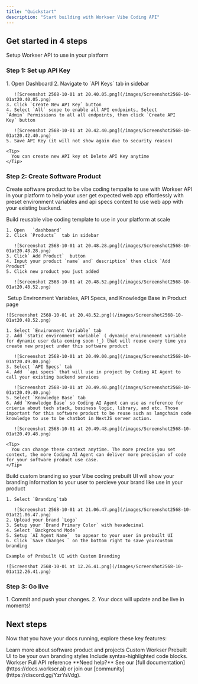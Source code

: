 ```yaml
---
title: "Quickstart"
description: "Start building with Workser Vibe Coding API"
---
```


## Get started in 4 steps

Setup Workser API to use in your platform

### Step 1: Set up API Key

<AccordionGroup>
  <Accordion title="Create your first Workser API Key" defaultOpen icon="rectangle-terminal">
    1. Open Dashboard
    2. Navigate to `API Keys` tab in sidebar

       ![Screenshot 2568-10-01 at 20.40.05.png](/images/Screenshot2568-10-01at20.40.05.png)
    3. Click `Create New API Key` button
    4. Select `All` scope to enable all API endpoints, Select `Admin` Permissions to all all endpoints, then click `Create API Key` button

       ![Screenshot 2568-10-01 at 20.42.40.png](/images/Screenshot2568-10-01at20.42.40.png)
    5. Save API Key (it will not show again due to security reason)

    <Tip>
      You can create new API key ot Delete API Key anytime
    </Tip>
  </Accordion>
</AccordionGroup>

### Step 2: Create Software Product

Create software product to be vibe coding tempalte to use with Workser API in your platform to help your user get expected web app effortlessly with preset environment variables and api specs context to use web app with your existing backend.

<AccordionGroup>
  <Accordion title="Create Software Product" icon="box-check">
    Build reusable vibe coding template to use in your platform at scale

    1. Open   `dashboard`
    2. Click `Products`  tab in sidebar

       ![Screenshot 2568-10-01 at 20.48.28.png](/images/Screenshot2568-10-01at20.48.28.png)
    3. Click` Add Product`  button
    4. Input your product `name` and` description` then click `Add Product`
    5. Click new product you just added

       ![Screenshot 2568-10-01 at 20.48.52.png](/images/Screenshot2568-10-01at20.48.52.png)

        

        
  </Accordion>
  <Accordion title="[Optional] Setup Backend and Business logic context" icon="server">
     Setup Environment Variables, API Specs, and Knowledge Base in Product page

    ![Screenshot 2568-10-01 at 20.48.52.png](/images/Screenshot2568-10-01at20.48.52.png)

    1. Select `Environment Variable` tab
    2. Add `static environment variable` (_dynamic environement variable for dynamic user data coming soon !_) that will reuse every time you create new project under this software product 

       ![Screenshot 2568-10-01 at 20.49.00.png](/images/Screenshot2568-10-01at20.49.00.png)
    3. Select `API Specs` tab
    4. Add  `api specs` that will use in project by Coding AI Agent to call your existing backend services

       ![Screenshot 2568-10-01 at 20.49.40.png](/images/Screenshot2568-10-01at20.49.40.png)
    5. Select `Knowledge Base` tab
    6. Add `Knowledge Base` so Coding AI Agent can use as reference for crieria about tech stack, business logic, library, and etc. Those important for this software product to be reuse such as langchain code knowledge to use to be chatbot in NextJS server action.

       ![Screenshot 2568-10-01 at 20.49.48.png](/images/Screenshot2568-10-01at20.49.48.png)

    <Tip>
      You can change these context anytime. The more precise you set context, the more Coding AI Agent can deliver more precision of code for your software product use case.
    </Tip>
  </Accordion>
  <Accordion title="[Optional] Custom Branding" icon="palette">
    Build custom branding so your Vibe coding prebuilt UI will show your branding information to your user to percieve your brand like use in your product

    1. Select `Branding`tab

       ![Screenshot 2568-10-01 at 21.06.47.png](/images/Screenshot2568-10-01at21.06.47.png)
    2. Upload your brand `Logo`
    3. Setup your `Brand Primary Color` with hexadecimal
    4. Select `Background Mode` 
    5. Setup `AI Agent Name`  to appear to your user in prebuilt UI
    6. Click `Save Changes ` on the bottom right to save yourcustom branding

    Example of Prebuilt UI with Custom Branding

    ![Screenshot 2568-10-01 at 12.26.41.png](/images/Screenshot2568-10-01at12.26.41.png)
  </Accordion>
</AccordionGroup>

### Step 3: Go live

<Accordion title="Publish your docs" icon="rocket">
  1. Commit and push your changes.
  2. Your docs will update and be live in moments!
</Accordion>

## Next steps

Now that you have your docs running, explore these key features:

<CardGroup cols={2}>
  <Card title="Software Product" icon="box-check" href="(/concept/software-product">
    Learn more about software product and projects
  </Card>
  <Card title="Custom Branding" icon="palette" href="/concept/custom-branding">
    Custom Workser Prebuilt UI to be your own branding styles
  </Card>
  <Card title="Integrate API to your platform" icon="plug-circle-check" href="/how-to/integrate-to-platform">
    Include syntax-highlighted code blocks.
  </Card>
  <Card title="API documentation" icon="code" href="/api-reference">
    Workser Full API reference
  </Card>
</CardGroup>

<Note>
  **Need help?** See our [full documentation](https://docs.workser.ai) or join our [community](https://discord.gg/YzrYsVdg).
</Note>